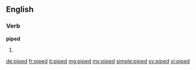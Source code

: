 ==English==

===Verb===
'''piped'''

# {{past of|pipe}}

[[de:piped]]
[[fr:piped]]
[[it:piped]]
[[mg:piped]]
[[my:piped]]
[[simple:piped]]
[[sv:piped]]
[[vi:piped]]